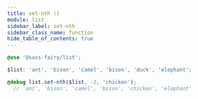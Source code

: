 ```yaml
---
title: set-nth ()
module: list
sidebar_label: set-nth
sidebar_class_name: function
hide_table_of_contents: true
---
```


<DocPage fieldName="set-nth" fieldType="function" spec={Spec} />

```scss
@use '@sass-fairy/list';

$list: 'ant', 'bison', 'camel', 'bison', 'duck', 'elephant';

@debug list.set-nth($list, -2, 'chicken');
  // 'ant', 'bison', 'camel', 'bison', 'chicken', 'elephant'
```
